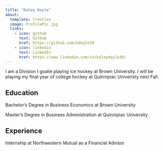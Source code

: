 ```yaml
---
title: "Kaley Doyle"
about:
  template: trestles
  image: ProfilePic.jpg
  links:
    - icon: github
      text: Github
      href: https://github.com/kdoyle39
    - icon: linkedin
      text: LinkedIn
      href: https://www.linkedin.com/in/kaleydoyle39/
---
```


I am a Division I goalie playing ice hockey at Brown University. I will be playing my final year of college hockey at Quinnipiac Univeristy next Fall.

## Education
Bachelor's Degree in Business Economics at Brown University

Master's Degree in Business Administration at Quinnipiac University

## Experience

Internship at Northwestern Mutual as a Financial Advisor